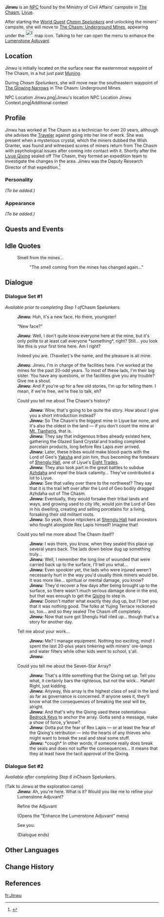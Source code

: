 {{Meta
<!-- Remove this template after adding the missing info -->
|missing_NPC_profile  = yes
}}
{{Character Infobox
|type             = NPC
|image            = NPC Jinwu.png
|realname         = 
|region           = Liyue
|affiliation      = Chasm Exploration Team
|title            = Safety Technician, The Chasm
|voiceEN          = 
|voiceCN          = 
|voiceJP          = 
|voiceKR          = 
}}
'''Jinwu''' is an [[NPC]] found by the Ministry of Civil Affairs' campsite in [[The Chasm]], [[Liyue]].

After starting the [[World Quest]] ''[[Chasm Spelunkers]]'' and unlocking the miners' campsite, she will move to [[The Chasm: Underground Mines]], appearing under the [[File:Icon Refine Adjuvant.svg|25x25px]] map icon. Talking to her can open the menu to enhance the [[Lumenstone Adjuvant]].

==Location==
Jinwu is initially located on the surface near the easternmost waypoint of The Chasm, in a hut just past [[Muning]].

During ''Chasm Spelunkers'', she will move near the southeastern waypoint of [[The Glowing Narrows]] in The Chasm: Underground Mines.

<gallery>
NPC Location Jinwu.png|Jinwu's location
NPC Location Jinwu Context.png|Additional context
</gallery>

==Profile==
Jinwu has worked at The Chasm as a technician for over 20 years, although she advises the [[Traveler]] against going into her line of work. She was present when a mysterious crystal, which the miners dubbed the Wish Granter, was found and witnessed scores of miners return from The Chasm with psychological issues after coming into contact with it. Shortly after the [[Liyue Qixing]] sealed off The Chasm, they formed an expedition team to investigate the changes in the area. Jinwu was the Deputy Research Director of that expedition.<ref>{{Ref/BB|Exploration Team Campsite Noticeboard|Battered Namelist}}</ref>

===Personality===
''(To be added.)''

===Appearance===
''(To be added.)''

==Quests and Events==
{{Quests and Events}}

==Idle Quotes==
{{Dialogue start}}
: {{DIcon|Idle}} Smell from the mines...
:: {{A|VO Jinwu 01.ogg}} "The smell coming from the mines has changed again..."
{{Dialogue end}}

==Dialogue==
{{StubDialogue|Verify when Dialogue Set #1 stops being available and when Dialogue Set #2 becomes available.}}
===Dialogue Set #1===
''Available prior to completing Step 1 of ''Chasm Spelunkers''.''
{{Dialogue start}}
:'''Jinwu:''' Huh, it's a new face. Ho there, youngster!
:{{DIcon}} "New face?"
:'''Jinwu:''' Well, I don't quite know everyone here at the mine, but it's only polite to at least call everyone *something*, right? Still... you look like this is your first time here. Am I right?
:{{DIcon}} Indeed you are. (Traveler)'s the name, and the pleasure is all mine.
:'''Jinwu:''' Jinwu. I'm in charge of the facilities here. I've worked at the mines for the past 20-odd years. To most of these lads, I'm their big sister. You have any questions, or the facilities give you any trouble? Give me a shout.
:'''Jinwu:''' And if you're up for a few old stories, I'm up for telling them. I mean, if we're free, we're free to talk, eh?
:{{DIcon}} Could you tell me about The Chasm's history?
::'''Jinwu:''' Wow, that's going to be quite the story. How about I give you a short introduction instead?
::'''Jinwu:''' So The Chasm's the biggest mine in Liyue bar none, and it's also the oldest in the land &mdash; if you don't count the mine at [[Mt. Tianheng]], that is.
::'''Jinwu:''' They say that indigenous tribes already existed here, gathering the Glazed Sand Crystal and trading completed porcelain products, long before Rex Lapis ever arrived.
::'''Jinwu:''' Later, these tribes would make blood-pacts with the Lord of Geo's [[Yaksha]] and join him, thus becoming the forebears of [[Shenglu Hall]], one of Liyue's [[Eight Trades]].
::'''Jinwu:''' They also took part in the great battles to subdue [[Azhdaha]] and repel the black calamity... They've contributed a lot to Liyue.
::'''Jinwu:''' See that valley over there to the northwest? They say that it is the trail left over after the Lord of Geo bodily dragged Azhdaha out of The Chasm.
::'''Jinwu:''' Eventually, they would forsake their tribal lands and ways, and growing used to city life, would join the Lord of Geo in his dwelling, creating and selling porcelains for a living, forsaking their old militant roots.
::'''Jinwu:''' So yeah, those nitpickers at [[Shenglu Hall]] had ancestors who fought alongside Rex Lapis himself! Imagine that!
:{{DIcon}} Could you tell me more about The Chasm itself?
::'''Jinwu:''' I was there, you know, when they sealed this place up several years back. The lads down below dug up something truly...
::'''Jinwu:''' Well, I remember the long line of wounded that were carried back up to the surface, I'll tell you what...
::'''Jinwu:''' Even spookier yet, the lads who were injured weren't necessarily hurt in the way you'd usually think miners would be. It was more like... spiritual or mental damage, you know?
::'''Jinwu:''' They'd recover a few days after being brought up to the surface, so there wasn't much serious damage done in the end, but that was enough to get the [[Liyue Qixing|Qixing]] to step in.
::'''Jinwu:''' Doesn't matter what exactly they dug up, but I'll bet you that it was nothing good. The folks at Yujing Terrace reckoned so, too... and so they sealed The Chasm off completely.
::'''Jinwu:''' Now that sure got Shenglu Hall riled up... though that's a story for another day.
:{{DIcon}} Tell me about your work...
::'''Jinwu:''' Me? I manage equipment. Nothing too exciting, mind! I spent the last 20-plus years tinkering with miners' ore-lamps and water filters while other kids went to school, s'all.
::'''Jinwu:''' {{MC|Met batch after batch of miners while I was at it. Some of them weren't hardly any older than you when they first went in.|Take note, girl, don't get into this line of work. It's sweat and hard labor all day, every day. Not worth it.|mc=1}}
:{{DIcon}} Could you tell me about the Seven-Star Array?
::'''Jinwu:''' That's a little something that the Qixing set up. Tell you what, it certainly bars the righteous, but not the wick... Hahah! Right, just kidding.
::'''Jinwu:''' Anyway, this array is the highest class of seal in the land as far as governance is concerned. If anyone sees it, they'll know what the consequences of breaking the seal will be, alright.
::'''Jinwu:''' And that's why the Qixing used these ostentatious [[Bedrock Key]]s to anchor the array. Gotta send a message, make a show of force, y'know?
::'''Jinwu:''' Gotta put the fear of Rex Lapis &mdash; or at least the fear of the Qixing's retribution &mdash; into the hearts of any thieves who might want to break the seal and steal some stuff.
::'''Jinwu:''' *cough* In other words, if someone really does break the seals and does not suffer the consequences... It means that they at least have the tacit approval of the Qixing.
{{Dialogue end}}

===Dialogue Set #2===
''Available after completing Step 6 in ''Chasm Spelunkers''.''
{{Dialogue start}}
;(Talk to Jinwu at the exploration camp)
:'''Jinwu:''' Ah, you're here. What is it? Would you like me to refine your Lumenstone Adjuvant?
:{{DIcon|Adjuvant}} Refine the Adjuvant
:;(Opens the "Enhance the Lumenstone Adjuvant" menu)
:{{DIcon}} See you.
:;(Dialogue ends)
{{Dialogue end}}
<!--
==Trivia==
-->
==Other Languages==
{{Other Languages
|default_hidden = 1
|en      = Jinwu
|zhs     = 瑾武
|zhs_rm  = Jǐnwǔ
|zht     = 瑾武
|zht_rm  = Jǐnwǔ
|ja      = 瑾武
|ja_rm   = Kinmu{{Assumed}}
|ko      = {{tt|근|瑾}}우
|ko_rm   = Geun'u
|es      = Jinwu
|fr      = Jinwu
|ru      = Цзинь У
|th      = Jinwu
|vi      = Jinwu
|de      = Jinwu
|id      = Jinwu
|pt      = Jinwu
|tr      = Jinwu
|it      = Jinwu
}}

==Change History==
{{Change History|2.6}}

==References==
{{Reflist}}

[[fr:Jinwu]]